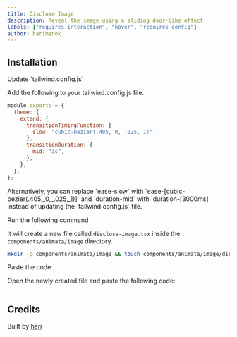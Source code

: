```yaml
---
title: Disclose Image
description: Reveal the image using a sliding door-like effect
labels: ["requires interaction", "hover", "requires config"]
author: harimanok_
---
```


<ComponentPreview name="image-disclose-image--docs" />

## Installation

<Steps>
<Step>Update `tailwind.config.js`</Step>

Add the following to your tailwind.config.js file.

```js {4-9} title=tailwind.config.js
module.exports = {
  theme: {
    extend: {
      transitionTimingFunction: {
        slow: "cubic-bezier(.405, 0, .025, 1)",
      },
      transitionDuration: {
        mid: "3s",
      },
    },
  },
};
```

<Callout>
  Alternatively, you can replace `ease-slow` with `ease-[cubic-bezier(.405,_0,_.025,_1)]` and
  `duration-mid` with `duration-[3000ms]` instead of updating the `tailwind.config.js` file.
</Callout>

<Step>Run the following command</Step>

It will create a new file called `disclose-image.tsx` inside the `components/animata/image` directory.

```bash
mkdir -p components/animata/image && touch components/animata/image/disclose-image.tsx
```

<Step>Paste the code</Step>

Open the newly created file and paste the following code:

```jsx file=<rootDir>/animata/image/disclose-image.tsx

```

</Steps>

## Credits

Built by [hari](https://github.com/hari)
